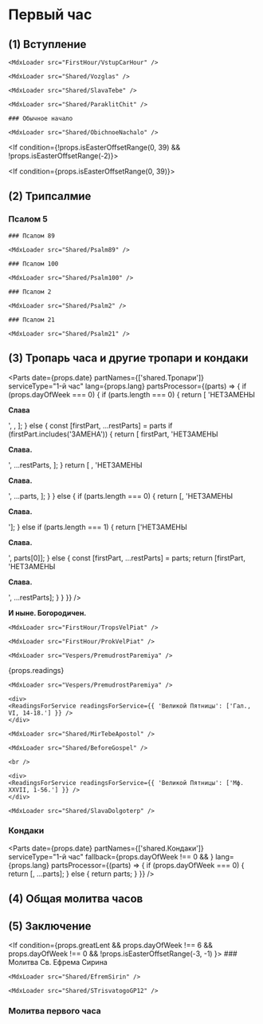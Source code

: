 
# Первый час

## (1) Вступление

<If condition={props.isEasterOffsetRange(-2)}>
    
    <MdxLoader src="FirstHour/VstupCarHour" />

    <MdxLoader src="Shared/Vozglas" />

    <MdxLoader src="Shared/SlavaTebe" />

    <MdxLoader src="Shared/ParaklitChit" />

    ### Обычное начало

    <MdxLoader src="Shared/ObichnoeNachalo" />
    
</If>

<If condition={!props.isEasterOffsetRange(0, 39) && !props.isEasterOffsetRange(-2)}>
    <MdxLoader src="Shared/Pridite3" />
</If>

<If condition={props.isEasterOffsetRange(0, 39)}>
    <MdxLoader src="Shared/EasterTroparion3x" chitaetsa />
</If>

## (2) Трипсалмие

### Псалом 5

<MdxLoader src="Shared/Psalm5" />

<If condition={!props.isEasterOffsetRange(-2)}>
    
    ### Псалом 89
    
    <MdxLoader src="Shared/Psalm89" />

    ### Псалом 100
    
    <MdxLoader src="Shared/Psalm100" />
    
</If>

<If condition={props.isEasterOffsetRange(-2)}>
    
    ### Псалом 2
    
    <MdxLoader src="Shared/Psalm2" />

    ### Псалом 21
    
    <MdxLoader src="Shared/Psalm21" />
    
</If>

<MdxLoader src="Shared/AfterTripsalm" />

<MdxLoader src="Shared/GospodiPomiluy3" />

## (3) Тропарь часа и другие тропари и кондаки

<Parts
    date={props.date}
    partNames={['shared.Тропари']}
    serviceType="1-й час"
    lang={props.lang}
    partsProcessor={(parts) => {
        if (props.dayOfWeek === 0) {
            if (parts.length === 0) {
                return [
                    'НЕТЗАМЕНЫ<p><strong>Слава</strong></p>',
                    <SundayTroparions date={props.date} day={props.day} />,
                ];
            } else {
                const [firstPart, ...restParts] = parts
                if (firstPart.includes('ЗАМЕНА')) {
                    return [
                        firstPart,
                        'НЕТЗАМЕНЫ<p><strong>Слава.</strong></p>',
                        ...restParts,
                    ];
                }
                return [
                    <SundayTroparions date={props.date} day={props.day} />,
                    'НЕТЗАМЕНЫ<p><strong>Слава.</strong></p>',
                    ...parts,
                ];
            }
        } else {
            if (parts.length === 0) {
                return [<Tropar1Chasa />, 'НЕТЗАМЕНЫ<p><strong>Слава.</strong></p>'];
            } else if (parts.length === 1) {
                return ['НЕТЗАМЕНЫ<p><strong>Слава.</strong></p>', parts[0]];
            } else {
                const [firstPart, ...restParts] = parts;
                return [firstPart, 'НЕТЗАМЕНЫ<p><strong>Слава.</strong></p>', ...restParts];
            }
        }
    }}
/>

**И ныне. Богородичен.**

<MdxLoader src="FirstHour/Bogorodichen" />

<If condition={props.isEasterOffsetRange(-2)}>
    
    <MdxLoader src="FirstHour/TropsVelPiat" />
    
    <MdxLoader src="FirstHour/ProkVelPiat" />
    
    <MdxLoader src="Vespers/PremudrostParemiya" />
    
</If>
    
{props.readings}

<If condition={props.isEasterOffsetRange(-2)}>
    
    <MdxLoader src="Vespers/PremudrostParemiya" />
    
    <div>
    <ReadingsForService readingsForService={{ 'Великой Пятницы': ['Гал., VI, 14-18.'] }} />
    </div>

    <MdxLoader src="Shared/MirTebeApostol" />
    
    <MdxLoader src="Shared/BeforeGospel" />
    
    <br />
    
    <div>
    <ReadingsForService readingsForService={{ 'Великой Пятницы': ['Мф. XXVII, 1-56.'] }} />
    </div>
    
    <MdxLoader src="Shared/SlavaDolgoterp" />

</If>

<MdxLoader src="FirstHour/Tropar1Chasa2" />

<MdxLoader src="Shared/STrisvatogo" />

### Кондаки

<Parts
    date={props.date}
    partNames={['shared.Кондаки']}
    serviceType="1-й час"
    fallback={props.dayOfWeek !== 0 && <MdxLoader src="FirstHour/Kondaks" dayOfWeek={props.dayOfWeek} />}
    lang={props.lang}
    partsProcessor={(parts) => {
        if (props.dayOfWeek === 0) {
            return [<SundayKondacs date={props.date} day={props.day} />, ...parts];
        } else {
            return parts;
        }
    }}
/>

<MdxLoader src="Shared/GospodiPomiluy40" />

## (4) Общая молитва часов

<MdxLoader src="Shared/MolitvaChasov" />

## (5) Заключение

<MdxLoader src="Shared/ZakluchenieChasov" isEasterOffsetRange={props.isEasterOffsetRange} />

<If condition={props.greatLent && props.dayOfWeek !== 6 && props.dayOfWeek !== 0 && !props.isEasterOffsetRange(-3, -1) }>
    ### Молитва Св. Ефрема Сирина

    <MdxLoader src="Shared/EfremSirin" />

    <MdxLoader src="Shared/STrisvatogoGP12" />

</If>

### Молитва первого часа

<MdxLoader src="FirstHour/Molitva1Chasa" />

<MdxLoader src="Shared/KondakBogorodice" lang={props.lang} />

<MdxLoader src="FirstHour/OtpustMaliy" />
